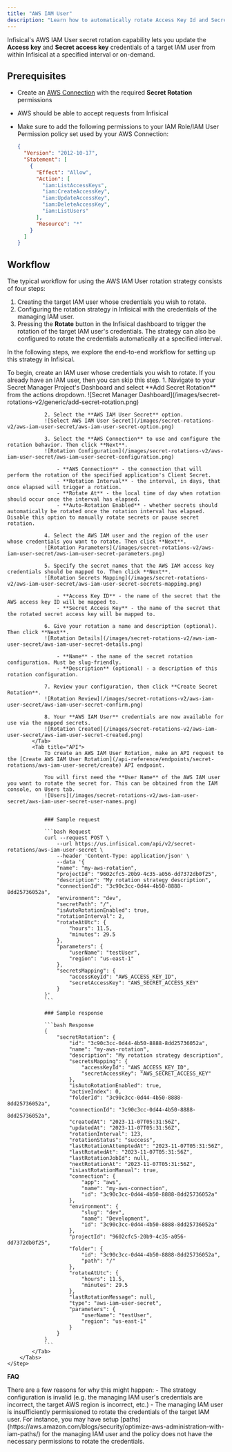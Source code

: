 ```yaml
---
title: "AWS IAM User"
description: "Learn how to automatically rotate Access Key Id and Secret Key of AWS IAM Users."
---
```


Infisical's AWS IAM User secret rotation capability lets you update the **Access key** and **Secret access key** credentials of a target IAM user from within Infisical
at a specified interval or on-demand.

## Prerequisites

- Create an [AWS Connection](/integrations/app-connections/aws) with the required **Secret Rotation** permissions
- AWS should be able to accept requests from Infisical
- Make sure to add the following permissions to your IAM Role/IAM User Permission policy set used by your AWS Connection:

  ```json
  {
    "Version": "2012-10-17",
    "Statement": [
      {
        "Effect": "Allow",
        "Action": [
          "iam:ListAccessKeys",
          "iam:CreateAccessKey",
          "iam:UpdateAccessKey",
          "iam:DeleteAccessKey",
          "iam:ListUsers"
        ],
        "Resource": "*"
      }
    ]
  }
  ```

## Workflow

The typical workflow for using the AWS IAM User rotation strategy consists of four steps:

1. Creating the target IAM user whose credentials you wish to rotate.
2. Configuring the rotation strategy in Infisical with the credentials of the managing IAM user.
3. Pressing the **Rotate** button in the Infisical dashboard to trigger the rotation of the target IAM user's credentials. The strategy can also be configured to rotate the credentials automatically at a specified interval.

In the following steps, we explore the end-to-end workflow for setting up this strategy in Infisical.

<Steps>
	<Step title="Create the target IAM user">
		To begin, create an IAM user whose credentials you wish to rotate. If you already have an IAM user,
		then you can skip this step.
	</Step>
	<Step title="Configure the AWS IAM User secret rotation strategy in Infisical">
		<Tabs>
			<Tab title="Infisical UI">
				1. Navigate to your Secret Manager Project's Dashboard and select **Add Secret Rotation** from the actions dropdown.
				![Secret Manager Dashboard](/images/secret-rotations-v2/generic/add-secret-rotation.png)

				2. Select the **AWS IAM User Secret** option.
				![Select AWS IAM User Secret](/images/secret-rotations-v2/aws-iam-user-secret/aws-iam-user-secret-option.png)

				3. Select the **AWS Connection** to use and configure the rotation behavior. Then click **Next**.
				![Rotation Configuration](/images/secret-rotations-v2/aws-iam-user-secret/aws-iam-user-secret-configuration.png)

					- **AWS Connection** - the connection that will perform the rotation of the specified application's Client Secret.
					- **Rotation Interval** - the interval, in days, that once elapsed will trigger a rotation.
					- **Rotate At** - the local time of day when rotation should occur once the interval has elapsed.
					- **Auto-Rotation Enabled** - whether secrets should automatically be rotated once the rotation interval has elapsed. Disable this option to manually rotate secrets or pause secret rotation.

				4. Select the AWS IAM user and the region of the user whose credentials you want to rotate. Then click **Next**.
				![Rotation Parameters](/images/secret-rotations-v2/aws-iam-user-secret/aws-iam-user-secret-parameters.png)

				5. Specify the secret names that the AWS IAM access key credentials should be mapped to. Then click **Next**.
				![Rotation Secrets Mapping](/images/secret-rotations-v2/aws-iam-user-secret/aws-iam-user-secret-secrets-mapping.png)

					- **Access Key ID** - the name of the secret that the AWS access key ID will be mapped to.
					- **Secret Access Key** - the name of the secret that the rotated secret access key will be mapped to.

				6. Give your rotation a name and description (optional). Then click **Next**.
				![Rotation Details](/images/secret-rotations-v2/aws-iam-user-secret/aws-iam-user-secret-details.png)

					- **Name** - the name of the secret rotation configuration. Must be slug-friendly.
					- **Description** (optional) - a description of this rotation configuration.

				7. Review your configuration, then click **Create Secret Rotation**.
				![Rotation Review](/images/secret-rotations-v2/aws-iam-user-secret/aws-iam-user-secret-confirm.png)

				8. Your **AWS IAM User** credentials are now available for use via the mapped secrets.
				![Rotation Created](/images/secret-rotations-v2/aws-iam-user-secret/aws-iam-user-secret-created.png)
			</Tab>
			<Tab title="API">
				To create an AWS IAM User Rotation, make an API request to the [Create AWS IAM User Rotation](/api-reference/endpoints/secret-rotations/aws-iam-user-secret/create) API endpoint.

				You will first need the **User Name** of the AWS IAM user you want to rotate the secret for. This can be obtained from the IAM console, on Users tab.
				![Users](/images/secret-rotations-v2/aws-iam-user-secret/aws-iam-user-secret-user-names.png)


				### Sample request

				```bash Request
				curl --request POST \
					--url https://us.infisical.com/api/v2/secret-rotations/aws-iam-user-secret \
					--header 'Content-Type: application/json' \
					--data '{
					"name": "my-aws-rotation",
					"projectId": "9602cfc5-20b9-4c35-a056-dd7372db0f25",
					"description": "My rotation strategy description",
					"connectionId": "3c90c3cc-0d44-4b50-8888-8dd25736052a",
					"environment": "dev",
					"secretPath": "/",
					"isAutoRotationEnabled": true,
					"rotationInterval": 2,
					"rotateAtUtc": {
						"hours": 11.5,
						"minutes": 29.5
					},
					"parameters": {
						"userName": "testUser",
						"region": "us-east-1"
					},
					"secretsMapping": {
						"accessKeyId": "AWS_ACCESS_KEY_ID",
						"secretAccessKey": "AWS_SECRET_ACCESS_KEY"
					}
				}'
				```

				### Sample response

				```bash Response
				{
					"secretRotation": {
						"id": "3c90c3cc-0d44-4b50-8888-8dd25736052a",
						"name": "my-aws-rotation",
						"description": "My rotation strategy description",
						"secretsMapping": {
							"accessKeyId": "AWS_ACCESS_KEY_ID",
							"secretAccessKey": "AWS_SECRET_ACCESS_KEY"
						},
						"isAutoRotationEnabled": true,
						"activeIndex": 0,
						"folderId": "3c90c3cc-0d44-4b50-8888-8dd25736052a",
						"connectionId": "3c90c3cc-0d44-4b50-8888-8dd25736052a",
						"createdAt": "2023-11-07T05:31:56Z",
						"updatedAt": "2023-11-07T05:31:56Z",
						"rotationInterval": 123,
						"rotationStatus": "success",
						"lastRotationAttemptedAt": "2023-11-07T05:31:56Z",
						"lastRotatedAt": "2023-11-07T05:31:56Z",
						"lastRotationJobId": null,
						"nextRotationAt": "2023-11-07T05:31:56Z",
						"isLastRotationManual": true,
						"connection": {
							"app": "aws",
							"name": "my-aws-connection",
							"id": "3c90c3cc-0d44-4b50-8888-8dd25736052a"
						},
						"environment": {
							"slug": "dev",
							"name": "Development",
							"id": "3c90c3cc-0d44-4b50-8888-8dd25736052a"
						},
						"projectId": "9602cfc5-20b9-4c35-a056-dd7372db0f25",
						"folder": {
							"id": "3c90c3cc-0d44-4b50-8888-8dd25736052a",
							"path": "/"
						},
						"rotateAtUtc": {
							"hours": 11.5,
							"minutes": 29.5
						},
						"lastRotationMessage": null,
						"type": "aws-iam-user-secret",
						"parameters": {
							"userName": "testUser",
							"region": "us-east-1"
						}
					}
				}
				```
			</Tab>
		</Tabs>
	</Step>
</Steps>

**FAQ**

<AccordionGroup>
  <Accordion title="Why are my AWS IAM credentials not rotating?">
    There are a few reasons for why this might happen:
	- The strategy configuration is invalid (e.g. the managing IAM user's credentials are incorrect, the target AWS region is incorrect, etc.)
	- The managing IAM user is insufficiently permissioned to rotate the credentials of the target IAM user. For instance, you may have setup
	[paths](https://aws.amazon.com/blogs/security/optimize-aws-administration-with-iam-paths/) for the managing IAM user and the policy does not have the necessary
    permissions to rotate the credentials.
  </Accordion>
</AccordionGroup>

